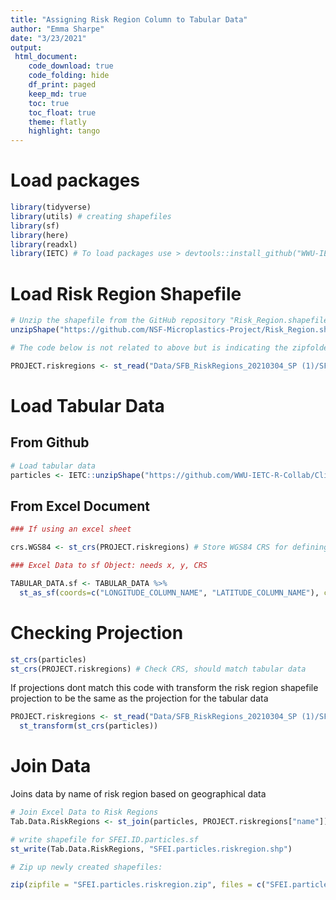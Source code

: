 ```yaml
---
title: "Assigning Risk Region Column to Tabular Data"
author: "Emma Sharpe"
date: "3/23/2021"
output: 
 html_document:
    code_download: true
    code_folding: hide
    df_print: paged
    keep_md: true
    toc: true
    toc_float: true
    theme: flatly
    highlight: tango
---
```

# Load packages
```r
library(tidyverse)
library(utils) # creating shapefiles
library(sf)
library(here)
library(readxl)
library(IETC) # To load packages use > devtools::install_github("WWU-IETC-R-Collab/IETC")
```

# Load Risk Region Shapefile
```r
# Unzip the shapefile from the GitHub repository "Risk_Region.shapefile"
unzipShape("https://github.com/NSF-Microplastics-Project/Risk_Region.shapefile/raw/main/Data/SFB_RiskRegions_20210304_SP.zip")

# The code below is not related to above but is indicating the zipfolder in this working directory. I am taking out the .shp to be use when cutting the data. 

PROJECT.riskregions <- st_read("Data/SFB_RiskRegions_20210304_SP (1)/SFB_RiskRegions_20210304_SP.shp")
```

# Load Tabular Data {.tabset}

## From Github
```r
# Load tabular data
particles <- IETC::unzipShape("https://github.com/WWU-IETC-R-Collab/ClipToProjectBoundary/raw/main/SFEI.particles.locations.zip")
```

## From Excel Document
```r
### If using an excel sheet 

crs.WGS84 <- st_crs(PROJECT.riskregions) # Store WGS84 CRS for defining CRS of tabular data

### Excel Data to sf Object: needs x, y, CRS

TABULAR_DATA.sf <- TABULAR_DATA %>% 
  st_as_sf(coords=c("LONGITUDE_COLUMN_NAME", "LATITUDE_COLUMN_NAME"), crs = crs.WGS84)
```

# Checking Projection
```r
st_crs(particles)
st_crs(PROJECT.riskregions) # Check CRS, should match tabular data
```

If projections dont match this code with transform the risk region shapefile projection to be the same as the projection for the tabular data 
```r
PROJECT.riskregions <- st_read("Data/SFB_RiskRegions_20210304_SP (1)/SFB_RiskRegions_20210304_SP.shp") %>% # transforms shapefile CRS to WGS84 vs NAD83
  st_transform(st_crs(particles))
```

# Join Data
Joins data by name of risk region based on geographical data 
```r
# Join Excel Data to Risk Regions
Tab.Data.RiskRegions <- st_join(particles, PROJECT.riskregions["name"])
```

```r
# write shapefile for SFEI.ID.particles.sf
st_write(Tab.Data.RiskRegions, "SFEI.particles.riskregion.shp")

# Zip up newly created shapefiles:

zip(zipfile = "SFEI.particles.riskregion.zip", files = c("SFEI.particles.riskregion.dbf", "SFEI.particles.riskregion.prj", "SFEI.particles.riskregion.shp", "SFEI.particles.riskregion.shx")) 

```
